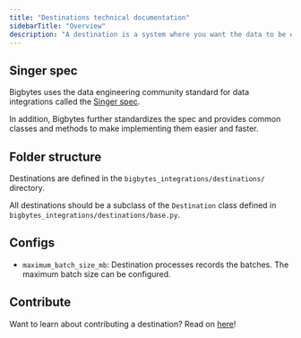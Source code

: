 ```yaml
---
title: "Destinations technical documentation"
sidebarTitle: "Overview"
description: "A destination is a system where you want the data to be exported. A destination can be a 3rd party API, SaaS, database, data warehouse, or a data lake."
---
```


## Singer spec

Bigbytes uses the data engineering community standard for data integrations called the
[Singer spec](https://github.com/singer-io/getting-started/blob/master/docs/SPEC.md).

In addition,
Bigbytes further standardizes the spec and provides common classes and methods to make implementing them easier and faster.

## Folder structure

Destinations are defined in the `bigbytes_integrations/destinations/` directory.

All destinations should be a subclass of the `Destination` class defined in
`bigbytes_integrations/destinations/base.py`.

## Configs

* `maximum_batch_size_mb`: Destination processes records the batches. The maximum batch size can be configured.

## Contribute

Want to learn about contributing a destination? Read on [here](/contributing/data-integrations/add-new-destination)!